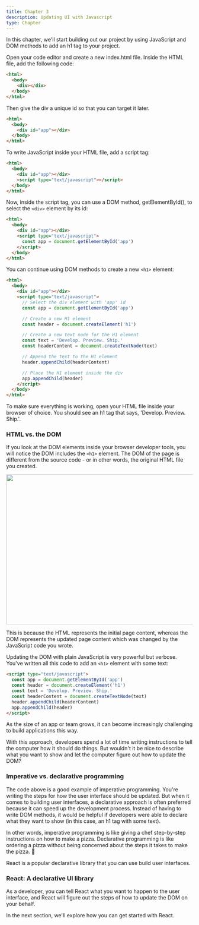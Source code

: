 ```yaml
---
title: Chapter 3
description: Updating UI with Javascript
type: Chapter
---
```


In this chapter, we'll start building out our project by using JavaScript and DOM methods to add an h1 tag to your project.

Open your code editor and create a new index.html file. Inside the HTML file, add the following code:

```html
<html>
  <body>
    <div></div>
  </body>
</html>
```

Then give the div a unique id so that you can target it later.

```html
<html>
  <body>
    <div id="app"></div>
  </body>
</html>
```

To write JavaScript inside your HTML file, add a script tag:

```html
<html>
  <body>
    <div id="app"></div>
    <script type="text/javascript"></script>
  </body>
</html>
```

Now, inside the script tag, you can use a DOM method, getElementById(), to select the `<div>` element by its id:

```html
<html>
  <body>
    <div id="app"></div>
    <script type="text/javascript">
      const app = document.getElementById('app')
    </script>
  </body>
</html>
```

You can continue using DOM methods to create a new `<h1>` element:

```html
<html>
  <body>
    <div id="app"></div>
    <script type="text/javascript">
      // Select the div element with 'app' id
      const app = document.getElementById('app')

      // Create a new H1 element
      const header = document.createElement('h1')

      // Create a new text node for the H1 element
      const text = 'Develop. Preview. Ship.'
      const headerContent = document.createTextNode(text)

      // Append the text to the H1 element
      header.appendChild(headerContent)

      // Place the H1 element inside the div
      app.appendChild(header)
    </script>
  </body>
</html>
```

To make sure everything is working, open your HTML file inside your browser of choice. You should see an h1 tag that says, 'Develop. Preview. Ship.'.

### HTML vs. the DOM

If you look at the DOM elements inside your browser developer tools, you will notice the DOM includes the `<h1>` element. The DOM of the page is different from the source code - or in other words, the original HTML file you created.

<Image
  src='/images/react/learn-dom-and-source.webp'
  width='718'
  height='404'
/>

This is because the HTML represents the initial page content, whereas the DOM represents the updated page content which was changed by the JavaScript code you wrote.

Updating the DOM with plain JavaScript is very powerful but verbose. You've written all this code to add an `<h1>` element with some text:

```html
<script type="text/javascript">
  const app = document.getElementById('app')
  const header = document.createElement('h1')
  const text = 'Develop. Preview. Ship.'
  const headerContent = document.createTextNode(text)
  header.appendChild(headerContent)
  app.appendChild(header)
</script>
```

As the size of an app or team grows, it can become increasingly challenging to build applications this way.

With this approach, developers spend a lot of time writing instructions to tell the computer how it should do things. But wouldn't it be nice to describe what you want to show and let the computer figure out how to update the DOM?

### Imperative vs. declarative programming

The code above is a good example of imperative programming. You're writing the steps for how the user interface should be updated. But when it comes to building user interfaces, a declarative approach is often preferred because it can speed up the development process. Instead of having to write DOM methods, it would be helpful if developers were able to declare what they want to show (in this case, an h1 tag with some text).

In other words, imperative programming is like giving a chef step-by-step instructions on how to make a pizza. Declarative programming is like ordering a pizza without being concerned about the steps it takes to make the pizza. 🍕

React is a popular declarative library that you can use build user interfaces.

### React: A declarative UI library

As a developer, you can tell React what you want to happen to the user interface, and React will figure out the steps of how to update the DOM on your behalf.

In the next section, we'll explore how you can get started with React.
